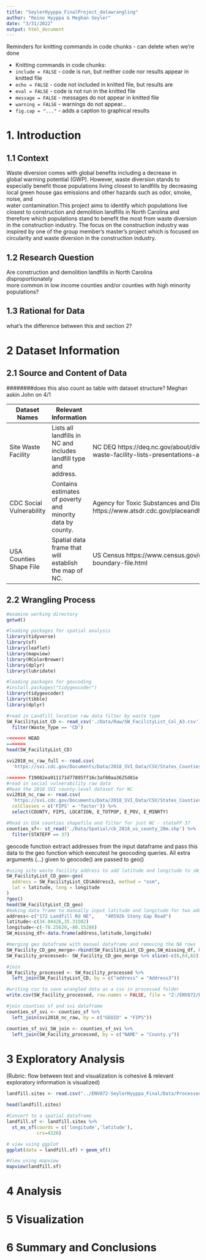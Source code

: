 ```yaml
---
title: "SeylerHyyppa_FinalProject_datawrangling"
author: "Reino Hyyppa & Meghan Seyler"
date: "3/31/2022"
output: html_document
---
```

Reminders for knitting commands in code chunks - can delete when we're done

* Knitting commands in code chunks:
 - `include = FALSE` - code is run, but neither code nor results appear in knitted file
 - `echo = FALSE`    - code not included in knitted file, but results are
 - `eval = FALSE`    - code is not run in the knitted file
 - `message = FALSE` - messages do not appear in knitted file
 - `warning = FALSE` - warnings do not appear...
 - `fig.cap = "..."` - adds a caption to graphical results

# 1. Introduction 

## 1.1 Context 

Waste diversion comes with global benefits including a decrease in  
global warming potential (GWP). However, waste diversion stands to especially 
benefit those populations living closest to landfills by decreasing local 
green house gas emissions and other hazards such as odor, smoke, noise, and  
water contamination.This project aims to identify which populations live closest
to construction and demolition landfills in North Carolina and therefore which 
populations stand to benefit the most from waste diversion in the construction 
industry. The focus on the construction industry was inspired by one of the 
group member's master's project which is focused on circularity and waste 
diversion in the construction industry. 


## 1.2 Research Question
Are construction and demolition landfills in North Carolina disproportionately  
more common in low income counties and/or counties with high minority  
populations?

## 1.3 Rational for Data 

####### what's the difference between this and section 2?

# 2 Dataset Information 

## 2.1 Source and Content of Data

########does this also count as table with dataset structure? Meghan askin John on 4/1

Dataset Names | Relevant Information | Source |
------------- | ---------------------| -----
Site Waste Facility  | Lists all landfills in NC and includes landfill type and address. | NC DEQ   https://deq.nc.gov/about/divisions/waste-management/solid-waste-section/solid-waste-facility-lists-presentations-and-annual-reports/solid-waste-facility-lists
CDC Social Vulnerability | Contains estimates of poverty and minority data by county. | Agency for Toxic Substances and Disease Registry https://www.atsdr.cdc.gov/placeandhealth/svi/documentation/SVI_documentation_2018.html
USA Counties Shape File | Spatial data frame that will establish the map of NC. | US Census   https://www.census.gov/geographies/mapping-files/time-series/geo/carto-boundary-file.html

## 2.2 Wrangling Process

```r
#examine working directory
getwd()

#loading packages for spatial analysis 
library(tidyverse)
library(sf)
library(leaflet)
library(mapview)
library(RColorBrewer)
library(dplyr)
library(lubridate)

#loading packages for geocoding
#install.packages("tidygeocoder")
library(tidygeocoder)
library(tibble)
library(dplyr)

```


```r
#read in Landfill location raw data filter by waste type
SW_FacilityList_CD <- read_csv('./Data/Raw/SW_FacilityList_Col_A3.csv')%>%
  filter(Waste_Type == 'CD')

<<<<<<< HEAD
=======
head(SW_FacilityList_CD)

svi2018_nc_raw_full <- read.csv(
  'https://svi.cdc.gov/Documents/Data/2018_SVI_Data/CSV/States_Counties/NorthCarolina_COUNTY.csv')

>>>>>>> f19002ea911171d77895ff16c3af80aa3625d81e
#read in social vulnerability raw data 
#Read the 2018 SVI county-level dataset for NC
svi2018_nc_raw <- read.csv(
  'https://svi.cdc.gov/Documents/Data/2018_SVI_Data/CSV/States_Counties/NorthCarolina_COUNTY.csv',
  colClasses = c('FIPS' = 'factor')) %>% 
  select(COUNTY, FIPS, LOCATION, E_TOTPOP, E_POV, E_MINRTY)

#Read in USA counties shapefile and filter for just NC - stateFP 37
counties_sf<- st_read('./Data/Spatial/cb_2018_us_county_20m.shp') %>% 
  filter(STATEFP == 37) 

```

geocode function extract addresses from the input dataframe and pass this data to the geo function which executest he geocoding queries. All extra arguments (...) given to geocode() are passed to geo() 
```r
#using site waste facility address to add latitude and longitude to sW_Facility_List_CD datafra
SW_FacilityList_CD_geo<-geo(
  address = SW_FacilityList_CD$Address3, method = "osm",
  lat = latitude, long = longitude
)
?geo()
head(SW_FacilityList_CD_geo)
#making data frame to manually input latitude and longitude for two addresses
address<-c("172 Landfill Rd NE", 	"40592b Stony Gap Road")
latitude<-c(34.04426,35.31502)
longitude<-c(-78.25620,-80.15286)
SW_missing_df<-data.frame(address,latitude,longitude)

#merging geo dataframe with manual dataframe and removing the NA rows
SW_Facility_CD_geo_merge<-rbind(SW_FacilityList_CD_geo,SW_missing_df, by=c("address","longitude","latitude"))
SW_Facility_processed<- SW_Facility_CD_geo_merge %>% slice(-c(6,64,82))

#join 
SW_Facility_processed <- SW_Facility_processed %>% 
  left_join(SW_FacilityList_CD, by = c("address" = "Address3"))

#writing csv to save wrangled data as a csv in processed folder 
write.csv(SW_Facility_processed, row.names = FALSE, file = "Z:/ENV872/ENV872-SeylerHyyppa_Final/Data/Processed/SW_Facility_Processed.csv")

```

```r
#join counties sf and svi dataframe
counties_sf_svi <- counties_sf %>% 
  left_join(svi2018_nc_raw, by = c("GEOID" = "FIPS"))

counties_sf_svi_SW_join <- counties_sf_svi %>% 
  left_join(SW_Facility_processed, by = c("NAME" = "County.y"))

```


# 3 Exploratory Analysis
(Rubric: flow between text and visualization is cohesive & relevant exploratory information is visualized)

```r

landfill.sites <- read.csv("../ENV872-SeylerHyyppa_Final/Data/Processed/SW_Facility_Processed.csv", stringsAsFactors = TRUE)

head(landfill.sites)

#Convert to a spatial dataframe
landfill.sf <- landfill.sites %>% 
  st_as_sf(coords = c('longitude','latitude'),
           crs=4326)

# view using ggplot
ggplot(data = landfill.sf) + geom_sf()

#View using mapview
mapview(landfill.sf)

```
# 4 Analysis 

# 5 Visualization

# 6 Summary and Conclusions



